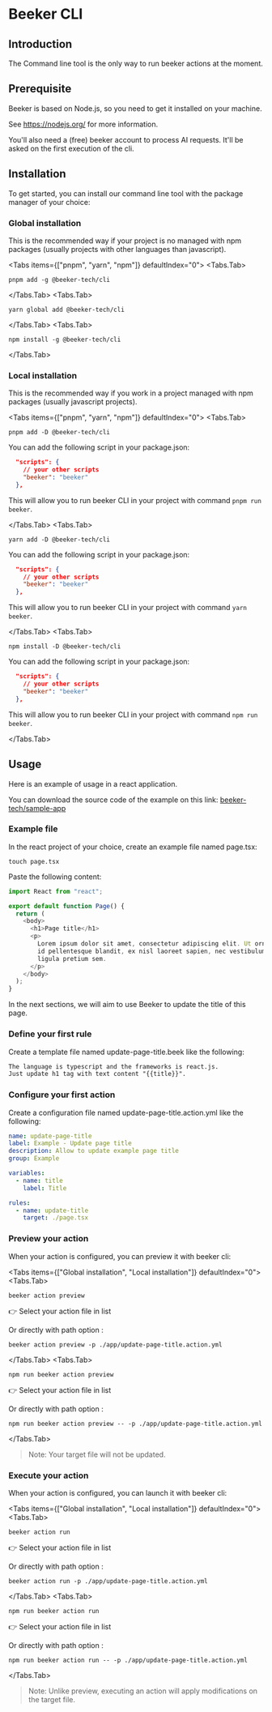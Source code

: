 
# Beeker CLI

## Introduction

The Command line tool is the only way to run beeker actions at the moment.

## Prerequisite

Beeker is based on Node.js, so you need to get it installed on your machine.

See https://nodejs.org/ for more information.

You'll also need a (free) beeker account to process AI requests.
It'll be asked on the first execution of the cli.

## Installation

To get started, you can install our command line tool with the package manager of your choice:

### Global installation

This is the recommended way if your project is no managed with npm packages (usually projects with other languages than javascript).

<Tabs items={["pnpm", "yarn", "npm"]} defaultIndex="0">
  <Tabs.Tab>

```console copy
pnpm add -g @beeker-tech/cli
```

  </Tabs.Tab>
  <Tabs.Tab>

```console copy
yarn global add @beeker-tech/cli
```

  </Tabs.Tab>
  <Tabs.Tab>

```console copy
npm install -g @beeker-tech/cli
```

  </Tabs.Tab>
</Tabs>

### Local installation

This is the recommended way if you work in a project managed with npm packages (usually javascript projects).

<Tabs items={["pnpm", "yarn", "npm"]} defaultIndex="0">
  <Tabs.Tab>

```console copy
pnpm add -D @beeker-tech/cli
```

You can add the following script in your package.json:

```json filename="package.json" copy
  "scripts": {
    // your other scripts
    "beeker": "beeker"
  },
```

This will allow you to run beeker CLI in your project with command `pnpm run beeker`.

  </Tabs.Tab>
  <Tabs.Tab>

```console copy
yarn add -D @beeker-tech/cli
```

You can add the following script in your package.json:

```json filename="package.json" copy
  "scripts": {
    // your other scripts
    "beeker": "beeker"
  },
```

This will allow you to run beeker CLI in your project with command `yarn beeker`.

  </Tabs.Tab>
  <Tabs.Tab>

```console copy
npm install -D @beeker-tech/cli
```

You can add the following script in your package.json:

```json filename="package.json" copy
  "scripts": {
    // your other scripts
    "beeker": "beeker"
  },
```

This will allow you to run beeker CLI in your project with command `npm run beeker`.

  </Tabs.Tab>
</Tabs>

## Usage

Here is an example of usage in a react application.

You can download the source code of the example on this link:
[beeker-tech/sample-app](https://github.com/beeker-tech/sample-app/tree/feature/update-page-title)

### Example file

In the react project of your choice, create an example file named page.tsx:

```console copy
touch page.tsx
```

Paste the following content:

```js filename="page.tsx" copy
import React from "react";

export default function Page() {
  return (
    <body>
      <h1>Page title</h1>
      <p>
        Lorem ipsum dolor sit amet, consectetur adipiscing elit. Ut ornare, sem
        id pellentesque blandit, ex nisl laoreet sapien, nec vestibulum urna
        ligula pretium sem.
      </p>
    </body>
  );
}
```

In the next sections, we will aim to use Beeker to update the title of this page.

### Define your first rule

Create a template file named update-page-title.beek like the following:

```txt filename="update-page-title.beek" copy
The language is typescript and the frameworks is react.js.
Just update h1 tag with text content "{{title}}".
```

### Configure your first action

Create a configuration file named update-page-title.action.yml like the following:

```yml filename="update-page-title.action.yml" copy
name: update-page-title
label: Example - Update page title
description: Allow to update example page title
group: Example

variables:
  - name: title
    label: Title

rules:
  - name: update-title
    target: ./page.tsx
```

### Preview your action

When your action is configured, you can preview it with beeker cli:

<Tabs items={["Global installation", "Local installation"]} defaultIndex="0">
  <Tabs.Tab>

```console copy
beeker action preview
```

👉 Select your action file in list

Or directly with path option :

```console copy
beeker action preview -p ./app/update-page-title.action.yml
```

  </Tabs.Tab>
    <Tabs.Tab>

```console copy
npm run beeker action preview
```

👉 Select your action file in list

Or directly with path option :

```console copy
npm run beeker action preview -- -p ./app/update-page-title.action.yml
```

  </Tabs.Tab>
</Tabs>

<Steps>

</Steps>

> Note: Your target file will not be updated.

### Execute your action

When your action is configured, you can launch it with beeker cli:

<Tabs items={["Global installation", "Local installation"]} defaultIndex="0">
  <Tabs.Tab>

```console copy
beeker action run
```

👉 Select your action file in list

Or directly with path option :

```console copy
beeker action run -p ./app/update-page-title.action.yml
```

  </Tabs.Tab>
    <Tabs.Tab>

```console copy
npm run beeker action run
```

👉 Select your action file in list

Or directly with path option :

```console copy
npm run beeker action run -- -p ./app/update-page-title.action.yml
```

  </Tabs.Tab>
</Tabs>

<Steps>

</Steps>

> Note: Unlike preview, executing an action will apply modifications on the target file.
